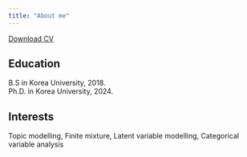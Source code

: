 ```yaml
---
title: "About me"
---
```

<a href="CV.pdf#" class="download" title="Download CV as PDF">Download CV</a>		

## Education
B.S in Korea University, 2018.  
Ph.D. in Korea University, 2024.

## Interests
Topic modelling, Finite mixture, Latent variable modelling, Categorical variable analysis